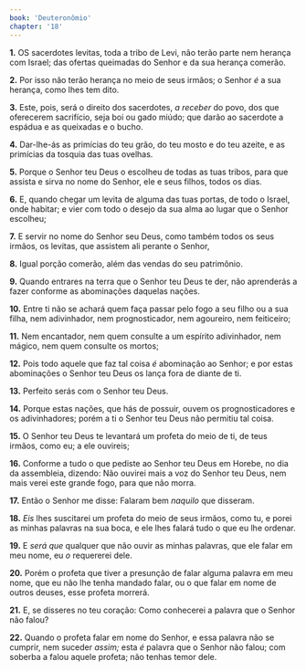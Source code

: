 ```yaml
---
book: 'Deuteronômio'
chapter: '18'
---
```


**1.** OS sacerdotes levitas, toda a tribo de Levi, não terão parte nem herança com Israel; das ofertas queimadas do Senhor e da sua herança comerão.

**2.** Por isso não terão herança no meio de seus irmãos; o Senhor *é* a sua herança, como lhes tem dito.

**3.** Este, pois, será o direito dos sacerdotes, *a receber* do povo, dos que oferecerem sacrifício, seja boi ou gado miúdo; que darão ao sacerdote a espádua e as queixadas e o bucho.

**4.** Dar-lhe-ás as primícias do teu grão, do teu mosto e do teu azeite, e as primícias da tosquia das tuas ovelhas.

**5.** Porque o Senhor teu Deus o escolheu de todas as tuas tribos, para que assista e sirva no nome do Senhor, ele e seus filhos, todos os dias.

**6.** E, quando chegar um levita de alguma das tuas portas, de todo o Israel, onde habitar; e vier com todo o desejo da sua alma ao lugar que o Senhor escolheu;

**7.** E servir no nome do Senhor seu Deus, como também todos os seus irmãos, os levitas, que assistem ali perante o Senhor,

**8.** Igual porção comerão, além das vendas do seu patrimônio.

**9.** Quando entrares na terra que o Senhor teu Deus te der, não aprenderás a fazer conforme as abominações daquelas nações.

**10.** Entre ti não se achará quem faça passar pelo fogo a seu filho ou a sua filha, nem adivinhador, nem prognosticador, nem agoureiro, nem feiticeiro;

**11.** Nem encantador, nem quem consulte a um espírito adivinhador, nem mágico, nem quem consulte os mortos;

**12.** Pois todo aquele que faz tal coisa *é* abominação ao Senhor; e por estas abominações o Senhor teu Deus os lança fora de diante de ti.

**13.** Perfeito serás com o Senhor teu Deus.

**14.** Porque estas nações, que hás de possuir, ouvem os prognosticadores e os adivinhadores; porém a ti o Senhor teu Deus não permitiu tal coisa.

**15.** O Senhor teu Deus te levantará um profeta do meio de ti, de teus irmãos, como eu; a ele ouvireis;

**16.** Conforme a tudo o que pediste ao Senhor teu Deus em Horebe, no dia da assembleia, dizendo: Não ouvirei mais a voz do Senhor teu Deus, nem mais verei este grande fogo, para que não morra.

**17.** Então o Senhor me disse: Falaram bem *naquilo* que disseram.

**18.** *Eis* lhes suscitarei um profeta do meio de seus irmãos, como tu, e porei as minhas palavras na sua boca, e ele lhes falará tudo o que eu lhe ordenar.

**19.** E *será que* qualquer que não ouvir as minhas palavras, que ele falar em meu nome, eu *o* requererei dele.

**20.** Porém o profeta que tiver a presunção de falar alguma palavra em meu nome, que eu não lhe tenha mandado falar, ou o que falar em nome de outros deuses, esse profeta morrerá.

**21.** E, se disseres no teu coração: Como conhecerei a palavra que o Senhor não falou?

**22.** Quando o profeta falar em nome do Senhor, e essa palavra não se cumprir, nem suceder *assim;* esta *é* palavra que o Senhor não falou; com soberba a falou aquele profeta; não tenhas temor dele.